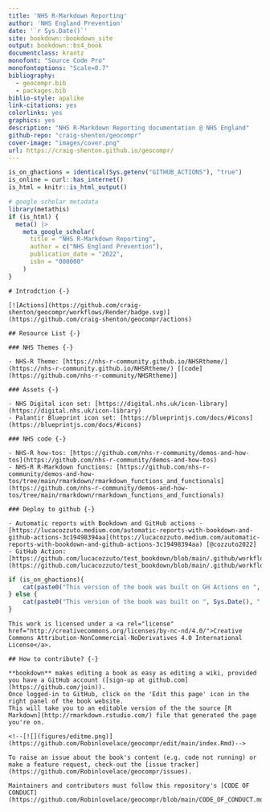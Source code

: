 ```yaml
--- 
title: 'NHS R-Markdown Reporting'
author: 'NHS England Prevention'
date: '`r Sys.Date()`'
site: bookdown::bookdown_site
output: bookdown::bs4_book
documentclass: krantz
monofont: "Source Code Pro"
monofontoptions: "Scale=0.7"
bibliography:
  - geocompr.bib
  - packages.bib
biblio-style: apalike
link-citations: yes
colorlinks: yes
graphics: yes
description: "NHS R-Markdown Reporting documentation @ NHS England"
github-repo: "craig-shenton/geocompr"
cover-image: "images/cover.png"
url: https://craig-shenton.github.io/geocompr/
---
```


```r
is_on_ghactions = identical(Sys.getenv("GITHUB_ACTIONS"), "true")
is_online = curl::has_internet()
is_html = knitr::is_html_output()
```

```r
# google scholar metadata
library(metathis)
if (is_html) {
  meta() |> 
    meta_google_scholar(
      title = "NHS R-Markdown Reporting",
      author = c("NHS England Prevention"),
      publication_date = "2022",
      isbn = "000000"
    ) 
}
```

```asis
# Introdction {-}

[![Actions](https://github.com/craig-shenton/geocompr/workflows/Render/badge.svg)](https://github.com/craig-shenton/geocompr/actions)

## Resource List {-}

### NHS Themes {-}

- NHS-R Theme: [https://nhs-r-community.github.io/NHSRtheme/](https://nhs-r-community.github.io/NHSRtheme/) [[code](https://github.com/nhs-r-community/NHSRtheme)]

### Assets {-}

- NHS Digital icon set: [https://digital.nhs.uk/icon-library](https://digital.nhs.uk/icon-library)
- Palantir Blueprint icon set: [https://blueprintjs.com/docs/#icons](https://blueprintjs.com/docs/#icons)

### NHS code {-}

- NHS-R how-tos: [https://github.com/nhs-r-community/demos-and-how-tos](https://github.com/nhs-r-community/demos-and-how-tos)
- NHS-R R-Markdown functions: [https://github.com/nhs-r-community/demos-and-how-tos/tree/main/rmarkdown/rmarkdown_functions_and_functionals](https://github.com/nhs-r-community/demos-and-how-tos/tree/main/rmarkdown/rmarkdown_functions_and_functionals)

### Deploy to github {-}

- Automatic reports with Bookdown and GitHub actions - [https://lucacozzuto.medium.com/automatic-reports-with-bookdown-and-github-actions-3c19498394aa](https://lucacozzuto.medium.com/automatic-reports-with-bookdown-and-github-actions-3c19498394aa) [@cozzuto2022]
- GitHub Action: [https://github.com/lucacozzuto/test_bookdown/blob/main/.github/workflows/deploy_bookdown.yml](https://github.com/lucacozzuto/test_bookdown/blob/main/.github/workflows/deploy_bookdown.yml)

```

```r
if (is_on_ghactions){
    cat(paste0("This version of the book was built on GH Actions on ", Sys.Date(), "."))
} else {
    cat(paste0("This version of the book was built on ", Sys.Date(), "."))
}
```

```asis
This work is licensed under a <a rel="license" href="http://creativecommons.org/licenses/by-nc-nd/4.0/">Creative Commons Attribution-NonCommercial-NoDerivatives 4.0 International License</a>.

## How to contribute? {-}

**bookdown** makes editing a book as easy as editing a wiki, provided you have a GitHub account ([sign-up at github.com](https://github.com/join)).
Once logged-in to GitHub, click on the 'Edit this page' icon in the right panel of the book website.
This will take you to an editable version of the the source [R Markdown](http://rmarkdown.rstudio.com/) file that generated the page you're on.

<!--[![](figures/editme.png)](https://github.com/Robinlovelace/geocompr/edit/main/index.Rmd)-->

To raise an issue about the book's content (e.g. code not running) or make a feature request, check-out the [issue tracker](https://github.com/Robinlovelace/geocompr/issues).

Maintainers and contributors must follow this repository's [CODE OF CONDUCT](https://github.com/Robinlovelace/geocompr/blob/main/CODE_OF_CONDUCT.md).
```